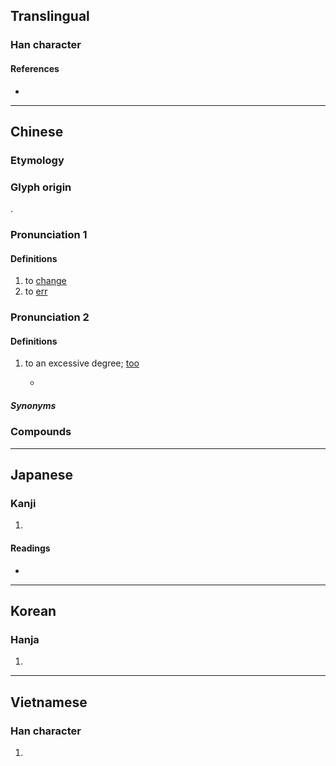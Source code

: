 {{character info/new}}
==Translingual==

===Han character===
{{Han char|rn=61|rad=心|as=03|sn=7|four=43300|canj=IPP,XXIPP|ids=⿹弋心}}

====References====
* {{Han ref|kx=0376.100|dkj=10319|dj=0702.190|hdz=42269.070|uh=5FD2|ud=24530|bh=CAD6|bd=51926}}

----

==Chinese==
{{zh-forms}}

===Etymology===
{{rfe|zh}}

===Glyph origin===
{{Han etym}}
{{Han compound|弋|心|ls=psc|c1=p|c2=s}}.

===Pronunciation 1===
{{zh-pron
|m=tè
|c=tik1
|h=pfs=thet
|mn=thek
|mc=y
|oc=y
|cat=v,n
}}

====Definitions====
{{zh-hanzi}}

# to [[change]]
# to [[err]]
#: {{zh-alt-inline|𢘋|貸|貣}}

===Pronunciation 2===
{{zh-pron
|m=tuī,tè,tēi,1nb=colloquial,1nc=standard in Mainland,2nb=literary,2nc=standard in Taiwan,2nd=variant in Mainland,3nb=colloquial,3nc=variant in Mainland
|c=tik1
|h=pfs=thet
|cat=adv
}}

====Definitions====
{{zh-hanzi}}

# {{lb|zh|dialectal}} to an excessive degree; [[too]]
#* {{zh-x|你 也 忒{tuī} 胡鬧 了。|You're '''too''' wild-acting.|ref=Hongloumeng}}

=====Synonyms=====
{{zh-dial|太}}

===Compounds===
{{zh-der|不忒|密斯忒|差忒|忒兒|忒兒嘍|忒忒|忒恁|忒惡|忒敬思|忒楞|忒楞楞|忒楞楞騰|忒殺|忒沒意|忒煞|忒甚|忒過|愆忒}}

----

==Japanese==

===Kanji===
{{ja-kanji|grade=|rs=心03}}

# {{defn|lang=ja|sort=心03}}

====Readings====
* {{ja-readings|on=[[とく]] (toku)|kun=[[かわる]] (kawaru)}}

----

==Korean==

===Hanja===
{{ko-hanja|hangeul=특|eumhun=|rv=teuk|mr=t'ŭk|y=thuk}}

# {{defn|lang=ko|sort=心03}}

----

==Vietnamese==

===Han character===
{{vi-readings|rs=心03|hanviet=thắc}}

# {{defn|lang=vi|sort=心03}}